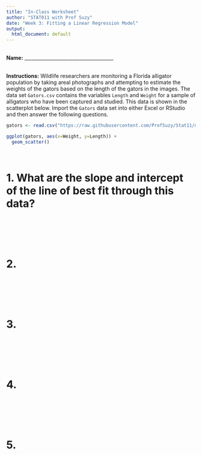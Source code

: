 ```yaml
---
title: "In-Class Worksheet"
author: "STAT011 with Prof Suzy"
date: "Week 3: Fitting a Linear Regression Model"
output:
  html_document: default
---
```

<br>
**Name:** _____________________________________

<br>
**Instructions:** Wildlife researchers are monitoring a Florida alligator population by taking areal photographs and attempting to estimate the weights of the gators based on the length of the gators in the images. The data set `Gators.csv` contains the variables `Length` and `Weight` for a sample of alligators who have been captured and studied. This data is shown in the scatterplot below. Import the `Gators` data set into either Excel or RStudio and then answer the following questions. 
<br>
```r
gators <- read.csv("https://raw.githubusercontent.com/ProfSuzy/Stat11/main/Data/Gators.csv")

ggplot(gators, aes(x=Weight, y=Length)) +
  geom_scatter()
```
<br>

# 1. What are the slope and intercept of the line of best fit through this data? 

<br>
<br>
<br>
<br>

# 2. 

<br>
<br>
<br>
<br>

# 3. 

<br>
<br>
<br>
<br>

# 4. 

<br>
<br>
<br>
<br>

# 5. 

<br>
<br>
<br>
<br>